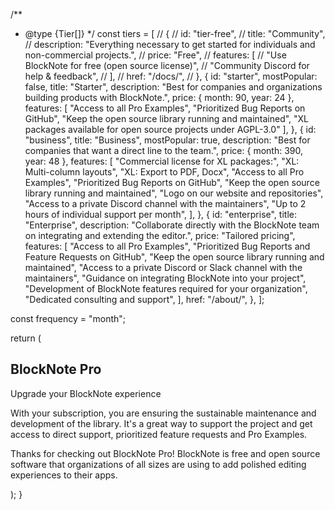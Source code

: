 
  /**
   * @type {Tier[]}
  */
  const tiers = [
    // {
    //   id: "tier-free",
    //   title: "Community",
    //   description: "Everything necessary to get started for individuals and non-commercial projects.",
    //   price: "Free",
    //   features: [
    //     "Use BlockNote for free (open source license)",
    //     "Community Discord for help & feedback",
    //   ],
    //   href: "/docs/",
    // },
    {
      id: "starter",
      mostPopular: false,
      title: "Starter",
      description:
        "Best for companies and organizations building products with BlockNote.",
      price: { month: 90, year: 24 },
      features: [
        "Access to all Pro Examples",
        "Prioritized Bug Reports on GitHub",
        "Keep the open source library running and maintained",
        "XL packages available for open source projects under AGPL-3.0"
      ],
    },
    {
      id: "business",
      title: "Business",
      mostPopular: true,
      description:
        "Best for companies that want a direct line to the team.",
      price: { month: 390, year: 48 },
      features: [
        "Commercial license for XL packages:",
        "XL: Multi-column layouts",
        "XL: Export to PDF, Docx",
        "Access to all Pro Examples",
        "Prioritized Bug Reports on GitHub",
        "Keep the open source library running and maintained",
        "Logo on our website and repositories",
        "Access to a private Discord channel with the maintainers",
        "Up to 2 hours of individual support per month",
      ],
    },
    {
      id: "enterprise",
      title: "Enterprise",
      description:
        "Collaborate directly with the BlockNote team on integrating and extending the editor.",
      price: "Tailored pricing",
      features: [
        "Access to all Pro Examples",
        "Prioritized Bug Reports and Feature Requests on GitHub",
        "Keep the open source library running and maintained",
        "Access to a private Discord or Slack channel with the maintainers",
        "Guidance on integrating BlockNote into your project",
        "Development of BlockNote features required for your organization",
        "Dedicated consulting and support",
      ],
      href: "/about/",
    },
  ];

const frequency = "month";

return (

<div className="flex flex-col items-center py-16 sm:py-16">
  <div className="flex max-w-screen-xl flex-col items-center px-6 lg:px-8">
    <h2 className="max-w-6xl text-6xl md:text-7xl text-center font-semibold leading-20 text-indigo-600">
      BlockNote Pro
    </h2>
    <SectionSubHeader>Upgrade your BlockNote experience</SectionSubHeader>
    <p className="mt-6 max-w-screen-lg text-center text-lg text-[#00000080] dark:text-[#FFFFFFB2]">
      With your subscription, you are ensuring the sustainable maintenance and
      development of the library. It's a great way to support the project and
      get access to direct support, prioritized feature requests and Pro
      Examples.
    </p>
    <Tiers tiers={tiers} frequency={frequency} />
     <p className="mt-8 max-w-screen-lg text-center text-lg text-[#00000080] dark:text-[#FFFFFFB2]">
      Thanks for checking out BlockNote Pro! BlockNote is free and open source
      software that organizations of all sizes are using to add polished editing
      experiences to their apps.
    </p>
    <FAQ />
  </div>
</div>
); }

